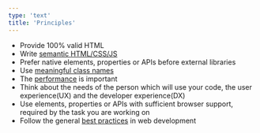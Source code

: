 ```yaml
---
type: 'text'
title: 'Principles'
---
```

* Provide 100% valid HTML
* Write [semantic HTML/CSS/JS](https://developer.mozilla.org/en-US/docs/Glossary/Semantics)
* Prefer native elements, properties or APIs before external libraries
* Use [meaningful class names](https://dev.to/stakedesigner/best-practices-for-naming-classes-in-html-and-css-files-2kb5)
* The [performance](https://web.dev/articles/vitals?hl=en) is important
* Think about the needs of the person which will use your code, the user experience(UX) and the developer experience(DX)
* Use elements, properties or APIs with sufficient browser support, required by the task you are working on
* Follow the general [best practices](https://www.linkedin.com/pulse/frontend-development-best-practices-code-structure-adekola-olawale) in web development